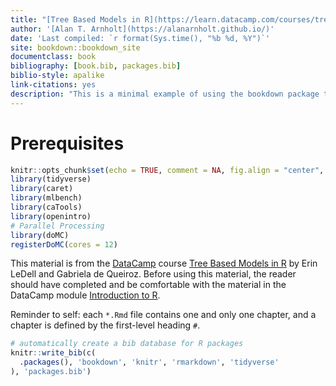 ```yaml
--- 
title: "[Tree Based Models in R](https://learn.datacamp.com/courses/tree-based-models-in-r)"
author: '[Alan T. Arnholt](https://alanarnholt.github.io/)'
date: 'Last compiled: `r format(Sys.time(), "%b %d, %Y")`'
site: bookdown::bookdown_site
documentclass: book
bibliography: [book.bib, packages.bib]
biblio-style: apalike
link-citations: yes
description: "This is a minimal example of using the bookdown package to write a book. The output format for this example is bookdown::gitbook."
---
```


# Prerequisites

```r
knitr::opts_chunk$set(echo = TRUE, comment = NA, fig.align = "center", fig.width = 6, fig.height = 4, message = FALSE, warning = FALSE)
library(tidyverse)
library(caret)
library(mlbench)
library(caTools)
library(openintro)
# Parallel Processing
library(doMC)
registerDoMC(cores = 12)
```

This material is from the [DataCamp](https://www.datacamp.com) course [Tree Based Models in R](https://learn.datacamp.com/courses/tree-based-models-in-r) by Erin LeDell and Gabriela de Queiroz.  Before using this material, the reader should have completed and be comfortable with the material in the DataCamp module [Introduction to R](https://www.datacamp.com/courses/free-introduction-to-r).


Reminder to self: each `*.Rmd` file contains one and only one chapter, and a chapter is defined by the first-level heading `#`.


```r
# automatically create a bib database for R packages
knitr::write_bib(c(
  .packages(), 'bookdown', 'knitr', 'rmarkdown', 'tidyverse'
), 'packages.bib')
```
